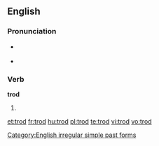 ==English==

===Pronunciation===
* {{a|UK}} {{IPA|/ˈtɹɒd/}}
: {{rhymes|ɒd}}
* {{a|US}} {{IPA|/ˈtɹɑd/}}

===Verb===
'''trod'''

# {{simple past of|tread}}

[[Category:English irregular simple past forms]]

[[et:trod]]
[[fr:trod]]
[[hu:trod]]
[[pl:trod]]
[[te:trod]]
[[vi:trod]]
[[vo:trod]]